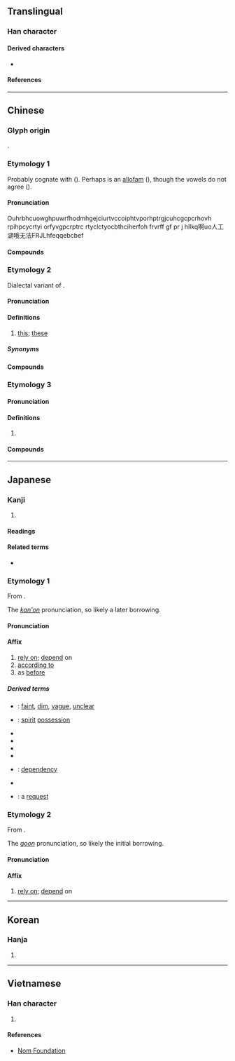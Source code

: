 {{character info}}
==Translingual==

===Han character===
{{Han char|rn=9|rad=人|as=06|sn=8|four=20232|canj=OYHV|ids=⿰亻衣}}

====Derived characters====
* {{l|mul|[[𠵱]], [[𦲤]], [[𤷴]], [[㥋]]}}

====References====
{{Han ref|kx=0102.180|dkj=00607|dj=0217.020|hdz=10152.080|uh=4F9D}}

----

==Chinese==

===Glyph origin===
{{Han etym}}
{{Han compound|人|alt1=亻|t1=human|衣|ls=psc|c1=s|c2=p}}.

===Etymology 1===
{{zh-forms}}
Probably cognate with {{och-l|倚}} ({{zh-ref|Wang, 1982}}). Perhaps {{och-l|因}} is an [[allofam]] ({{zh-ref|Pulleyblank, 1991}}), though the vowels do not agree ({{zh-ref|Schuessler, 2007}}).

====Pronunciation====
{{zh-pron
|m=yī
|m-s=yi1
|c=ji1
|g=i1
|h=pfs=yî
|md=ĭ
|mda=Cdo-fzho, 伊.ogg
|mn=ml,jj,tw:i
|mn-t=i1
|mc=y
|oc=y
|ma=
|cat=v,prep,pn
}}

Ouhrbhcuowghpuwrfhodmhgejciurtvccoiphtvporhptrgjcuhcgcpcrhovh rpihpcycrtyi orfyvgpcrptrc rtyclctyocbthciherfoh frvrff gf pr j  hllkq啊uo人工湖哦无法FRJLhfeqqebcbef

====Compounds====
{{zh-der|依正|依憑|依順|失依兒童|依違兩可|依流平進|依然如故|三歸依|依韻|依依|依仁|依樣葫蘆|依賴性|四依|依然|依法炮製|因依|依傍|依歸|千依百順|依託|依然如舊|依阿兩可|依約|依草附木|傍門依戶|依偎|一依舊式|依原|依頭順尾|依違|依靠|依允|依贊|主依|依次|依阿取容|依官仗勢|形影相依|布依族|小鳥依人|依頭縷當|依依不捨|依法|依存|依時|依附|依戀|依然故我|依序|孤苦無依|孑然無依|依依難捨|依棲|依山傍水|依照|依計行事|依人籬下|依仗|依戴|不依|依循|喻依|依舊|依稀|依據|依隨|千依萬順|依實|依賴|依還|依般|依從|瞻依|眾望所依|相依為命|相依|百順百依|百依百順|皈依|無靠無依|憑依|歸依|百依百隨|斧依|無依無靠|臨別依依|離情依依|頓失所依|飛鳥依人|轉依|輔車相依|脣齒相依|依吞布拉克|奧依亞依拉克|奧依托格拉克|達里雅布依|加依|烏魯克薩依|拉依喀|薩依巴格|阿克薩拉依|依蓋爾其|巴依阿瓦提|克拉瑪依|加依提勒克|依力克其|阿依庫勒|奎依巴格|吉格代加依|依蘭|托依堡勒迪|依麻木|膘爾托闊依}}

===Etymology 2===
{{zh-forms|alt=𠵱,伊,咿}}
Dialectal variant of {{zh-l|呢|ni1}}.

====Pronunciation====
{{zh-pron
|c=ji1
|cat=pron
}}

====Definitions====
{{zh-hanzi}}

# {{lb|zh|Cantonese}} [[this]]; [[these]]

=====Synonyms=====
{{zh-dial|這}}

====Compounds====
{{zh-der|依個|依啲|依便|依邊|依度|依處}}

===Etymology 3===
{{zh-forms|alt=阿}}
{{rfe|zh|related to 阿?}}

====Pronunciation====
{{zh-pron
|md=ĭ
|cat=pref
}}

====Definitions====
{{zh-hanzi}}

# {{lb|zh|Min Dong}} {{n-g|Used in front of persons' given names or kinship terms to express familiarity.}}

====Compounds====
{{zh-der|依伯|依闆|依婆|依婆姆|依爹|依弟|依家|依解|依妗|依舅|依哥|依姑|依乖|依公|依老|依大|依大頭|依媽|依命|依姆|依妹|依奶|依嬸|依嫂|依志|依志哥|依姐|依姨|依爺|依賓|依厝|依竮|依缺}}

{{zh-cat|Advanced}}

----

==Japanese==

===Kanji===
{{ja-kanji|grade=c|rs=人06}}

# {{rfdef|ja|sort=人06}}

====Readings====
{{ja-readings
|goon=え
|kanon=い
|kun=よ-る
}}

====Related terms====
* {{ja-r|依って|よって}}

===Etymology 1===
{{ja-kanjitab|い|yomi=kanon}}
From {{der|ja|ltc|sort=い|-}} {{ltc-l|依}}.

The ''[[漢音#Japanese|kan'on]]'' pronunciation, so likely a later borrowing.

====Pronunciation====
{{ja-pron|い|y=kanon}}

====Affix====
{{ja-pos|affix|い}}

# [[rely on]]; [[depend]] on
# [[according to]]
# as [[before]]
#: {{ja-usex-inline|'''依'''然|'''い'''ぜん|same as before, still}}

=====Derived terms=====
{{der-top}}
* {{ja-r|依%稀|い%き}}: [[faint]], [[dim]], [[vague]], [[unclear]]
* {{ja-r|憑%依|ひょう%い}}: [[spirit]] [[possession]]
* {{ja-r|依%願|い%がん}}
* {{ja-r|依%拠|い%きょ}}
* {{ja-r|依%嘱|い%しょく}}
* {{ja-r|依%然|い%ぜん}}
* {{ja-r|依%存|い%そん}}: [[dependency]]
* {{ja-r|依%託|い%たく}}
* {{ja-r|依%頼|い%らい}}: a [[request]]
{{der-bottom}}

===Etymology 2===
{{ja-kanjitab|え|yomi=goon}}
From {{der|ja|ltc|sort=え|-}} {{ltc-l|依}}.

The ''[[呉音#Japanese|goon]]'' pronunciation, so likely the initial borrowing.

====Pronunciation====
{{ja-pron|え|y=goon}}

====Affix====
{{ja-pos|affix|え}}

# [[rely on]]; [[depend]] on

----

==Korean==

===Hanja===
{{ko-hanja|의}}

# {{rfdef|ko|sort=人06}}

----

==Vietnamese==

===Han character===
{{vi-readings|reading=[[y]], [[e]], [[ỷ]], [[ỉa]]|rs=人06}}

# {{rfdef|vi|sort=人06}}

====References====
* [http://nomfoundation.org/common/nom_details.php?codepoint=4f9d Nom Foundation]